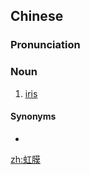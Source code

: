 ==Chinese==
{{zh-forms}}

===Pronunciation===
{{zh-pron
|m=hóngmó
|c=hung4 mok6-2
|cat=n
}}

===Noun===
{{zh-noun}}

# {{label|zh|anatomy}} [[iris]] {{gloss|of the eye}}

====Synonyms====
* {{zh-l|虹彩}}

[[zh:虹膜]]